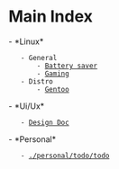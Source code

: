 = Main Index =
- *Linux*
	- General
		- [[/linux/bat|Battery saver]]
		- [[linux/gaming|Gaming]]
	- Distro
		- [[linux/distros/gentoo|Gentoo]]
- *Ui/Ux*
	- [[ui-ux/design-doc|Design Doc]]
- *Personal*
	- [[./personal/todo/todo]]
